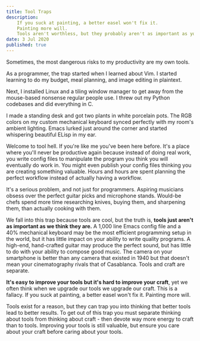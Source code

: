 ```yaml
---
title: Tool Traps
description: 
    If you suck at painting, a better easel won't fix it.
    Painting more will.
    Tools aren't worthless, but they probably aren't as important as you make them out to be.
date: 3 Jul 2020
published: true
---
```


Sometimes, the most dangerous risks to my productivity are my own tools.

As a programmer, the trap started when I learned about Vim.
I started learning to do my budget, meal planning, and image editing in plaintext.

Next, I installed Linux and a tiling window manager to get away from the mouse-based nonsense regular people use.
I threw out my Python codebases and did everything in C.

I made a standing desk and got two plants in white porcelain pots.
The RGB colors on my custom mechanical keyboard synced perfectly with my room's ambient lighting.
Emacs lurked just around the corner and started whispering beautiful ELisp in my ear.

Welcome to tool hell.
If you're like me you've been here before.
It's a place where you'll never be productive again because instead of doing real work, you write config files to manipulate the program you think you will eventually do work in.
You might even publish your config files thinking you are creating something valuable.
Hours and hours are spent planning the perfect workflow instead of actually having a workflow.

It's a serious problem, and not just for programmers.
Aspiring musicians obsess over the perfect guitar picks and microphone stands.
Would-be chefs spend more time researching knives, buying them, and sharpening them, than actually cooking with them.

We fall into this trap because tools are cool, but the truth is, **tools just aren't as important as we think they are.**
A 1,000 line Emacs config file and a 40% mechanical keyboard may be the most efficient programming setup in the world, but it has little impact on your ability to write quality programs.
A high-end, hand-crafted guitar may produce the perfect sound, but has little to do with your ability to compose good music.
The camera on your smartphone is better than any camera that existed in 1940 but that doesn't mean your cinematography rivals that of Casablanca.
Tools and craft are separate.

**It's easy to improve your tools but it's hard to improve your craft**, yet we often think when we upgrade our tools we upgrade our craft.
This is a fallacy.
If you suck at painting, a better easel won't fix it.
Painting more will.

Tools exist for a reason, but they can trap you into thinking that better tools lead to better results.
To get out of this trap you must separate thinking about tools from thinking about craft - then devote way more energy to craft than to tools.
Improving your tools is still valuable, but ensure you care about your craft before caring about your tools.
